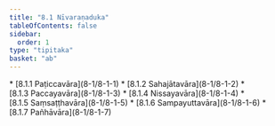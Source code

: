 ```yaml
---
title: "8.1 Nīvaraṇaduka"
tableOfContents: false
sidebar:
  order: 1
type: "tipitaka"
basket: "ab"
---
```



<DynamicBreadcrumb />



<TableOfContents>
* [8.1.1 Paṭiccavāra](8-1/8-1-1)
* [8.1.2 Sahajātavāra](8-1/8-1-2)
* [8.1.3 Paccayavāra](8-1/8-1-3)
* [8.1.4 Nissayavāra](8-1/8-1-4)
* [8.1.5 Saṃsaṭṭhavāra](8-1/8-1-5)
* [8.1.6 Sampayuttavāra](8-1/8-1-6)
* [8.1.7 Pañhāvāra](8-1/8-1-7)
</TableOfContents>